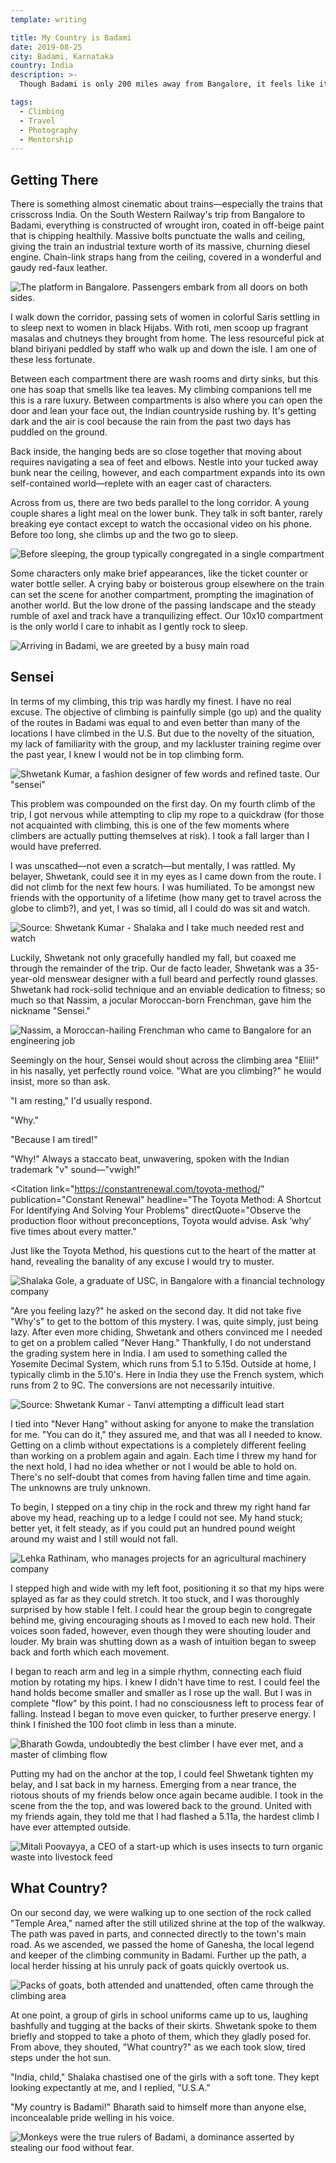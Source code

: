 ```yaml
---
template: writing

title: My Country is Badami
date: 2019-08-25
city: Badami, Karnataka
country: India
description: >-
  Though Badami is only 200 miles away from Bangalore, it feels like it could be its own country. The tiny town in northern Karnataka is a quiet, religious place—centered along one main street. It is also home to some of the best sport climbing in India. Taking an overnight train each way, I spent the last week exploring Badami with a kind, funny, and impressively multi-cultural group from Bangalore.

tags:
  - Climbing
  - Travel
  - Photography
  - Mentorship
---
```



## Getting There

There is something almost cinematic about trains—especially the trains that crisscross India. On the South Western Railway's trip from Bangalore to Badami, everything is constructed of wrought iron, coated in off-beige paint that is chipping healthily. Massive bolts punctuate the walls and ceiling, giving the train an industrial texture worth of its massive, churning diesel engine. Chain-link straps hang from the ceiling, covered in a wonderful and gaudy red-faux leather.

![The platform in Bangalore. Passengers embark from all doors on both sides.](../images/train.jpg)

I walk down the corridor, passing sets of women in colorful Saris settling in to sleep next to women in black Hijabs. With roti, men scoop up fragrant masalas and chutneys they brought from home. The less resourceful pick at bland biriyani peddled by staff who walk up and down the isle. I am one of these less fortunate.

Between each compartment there are wash rooms and dirty sinks, but this one has soap that smells like tea leaves. My climbing companions tell me this is a rare luxury. Between compartments is also where you can open the door and lean your face out, the Indian countryside rushing by. It's getting dark and the air is cool because the rain from the past two days has puddled on the ground.

Back inside, the hanging beds are so close together that moving about requires navigating a sea of feet and elbows. Nestle into your tucked away bunk near the ceiling, however, and each compartment expands into its own self-contained world—replete with an eager cast of characters.

Across from us, there are two beds parallel to the long corridor. A young couple shares a light meal on the lower bunk. They talk in soft banter, rarely breaking eye contact except to watch the occasional video on his phone. Before too long, she climbs up and the two go to sleep.

![Before sleeping, the group typically congregated in a single compartment](../images/IMG_9244.jpg)

Some characters only make brief appearances, like the ticket counter or water bottle seller. A crying baby or boisterous group elsewhere on the train can set the scene for another compartment, prompting the imagination of another world. But the low drone of the passing landscape and the steady rumble of axel and track have a tranquilizing effect. Our 10x10 compartment is the only world I care to inhabit as I gently rock to sleep.

![Arriving in Badami, we are greeted by a busy main road](../images/DSCF4419.jpg)

## Sensei

In terms of my climbing, this trip was hardly my finest. I have no real excuse. The objective of climbing is painfully simple (go up) and the quality of the routes in Badami was equal to and even better than many of the locations I have climbed in the U.S. But due to the novelty of the situation, my lack of familiarity with the group, and my lackluster training regime over the past year, I knew I would not be in top climbing form.

![Shwetank Kumar, a fashion designer of few words and refined taste. Our "sensei"](../images/climb.jpg)

This problem was compounded on the first day. On my fourth climb of the trip, I got nervous while attempting to clip my rope to a quickdraw (for those not acquainted with climbing, this is one of the few moments where climbers are actually putting themselves at risk). I took a fall larger than I would have preferred.

I was unscathed—not even a scratch—but mentally, I was rattled. My belayer, Shwetank, could see it in my eyes as I came down from the route. I did not climb for the next few hours. I was humiliated. To be amongst new friends with the opportunity of a lifetime (how many get to travel across the globe to climb?), and yet, I was so timid, all I could do was sit and watch.

![Source: Shwetank Kumar - Shalaka and I take much needed rest and watch](../images/DSC_1244.jpg)

Luckily, Shwetank not only gracefully handled my fall, but coaxed me through the remainder of the trip. Our de facto leader, Shwetank was a 35-year-old menswear designer with a full beard and perfectly round glasses. Shwetank had rock-solid technique and an enviable dedication to fitness; so much so that Nassim, a jocular Moroccan-born Frenchman, gave him the nickname "Sensei."

![Nassim, a Moroccan-hailing Frenchman who came to Bangalore for an engineering job](../images/nassim.jpg)

Seemingly on the hour, Sensei would shout across the climbing area "Eliii!" in his nasally, yet perfectly round voice. "What are you climbing?" he would insist, more so than ask.

"I am resting," I'd usually respond.

"Why."

"Because I am tired!"

"Why!" Always a staccato beat, unwavering, spoken with the Indian trademark "v" sound—"vwigh!"

<Citation
  link="https://constantrenewal.com/toyota-method/"
  publication="Constant Renewal"
  headline="The Toyota Method: A Shortcut For Identifying And Solving Your Problems"
  directQuote="Observe the production floor without preconceptions, Toyota would advise. Ask ‘why’ five times about every matter."
>
  Just like the Toyota Method, his questions cut to the heart of the matter at
  hand, revealing the banality of any excuse I would try to muster.
</Citation>

![Shalaka Gole, a graduate of USC, in Bangalore with a financial technology company](../images/DSCF4117.jpg)

"Are you feeling lazy?" he asked on the second day. It did not take five "Why's" to get to the bottom of this mystery. I was, quite simply, just being lazy. After even more chiding, Shwetank and others convinced me I needed to get on a problem called "Never Hang." Thankfully, I do not understand the grading system here in India. I am used to something called the Yosemite Decimal System, which runs from 5.1 to 5.15d. Outside at home, I typically climb in the 5.10's. Here in India they use the French system, which runs from 2 to 9C. The conversions are not necessarily intuitive.

![Source: Shwetank Kumar - Tanvi attempting a difficult lead start](../images/DSC_1229.jpg)

I tied into "Never Hang" without asking for anyone to make the translation for me. "You can do it," they assured me, and that was all I needed to know. Getting on a climb without expectations is a completely different feeling than working on a problem again and again. Each time I threw my hand for the next hold, I had no idea whether or not I would be able to hold on. There's no self-doubt that comes from having fallen time and time again. The unknowns are truly unknown.

To begin, I stepped on a tiny chip in the rock and threw my right hand far above my head, reaching up to a ledge I could not see. My hand stuck; better yet, it felt steady, as if you could put an hundred pound weight around my waist and I still would not fall.

![Lehka Rathinam, who manages projects for an agricultural machinery company](../images/lekha.jpg)

I stepped high and wide with my left foot, positioning it so that my hips were splayed as far as they could stretch. It too stuck, and I was thoroughly surprised by how stable I felt. I could hear the group begin to congregate behind me, giving encouraging shouts as I moved to each new hold. Their voices soon faded, however, even though they were shouting louder and louder. My brain was shutting down as a wash of intuition began to sweep back and forth which each movement.

I began to reach arm and leg in a simple rhythm, connecting each fluid motion by rotating my hips. I knew I didn't have time to rest. I could feel the hand holds become smaller and smaller as I rose up the wall. But I was in complete "flow" by this point. I had no consciousness left to process fear of falling. Instead I began to move even quicker, to further preserve energy. I think I finished the 100 foot climb in less than a minute.

![Bharath Gowda, undoubtedly the best climber I have ever met, and a master of climbing flow](../images/bharath.jpg)

Putting my had on the anchor at the top, I could feel Shwetank tighten my belay, and I sat back in my harness. Emerging from a near trance, the riotous shouts of my friends below once again became audible. I took in the scene from the the top, and was lowered back to the ground. United with my friends again, they told me that I had flashed a 5.11a, the hardest climb I have ever attempted outside.

![Mitali Poovayya, a CEO of a start-up which is uses insects to turn organic waste into livestock feed](../images/mitali.jpg)

## What Country?

On our second day, we were walking up to one section of the rock called "Temple Area," named after the still utilized shrine at the top of the walkway. The path was paved in parts, and connected directly to the town's main road. As we ascended, we passed the home of Ganesha, the local legend and keeper of the climbing community in Badami. Further up the path, a local herder hissing at his unruly pack of goats quickly overtook us.

![Packs of goats, both attended and unattended, often came through the climbing area](../images/IMG_20190815_171018.jpg)

At one point, a group of girls in school uniforms came up to us, laughing bashfully and tugging at the backs of their skirts. Shwetank spoke to them briefly and stopped to take a photo of them, which they gladly posed for. From above, they shouted, "What country?" as we each took slow, tired steps under the hot sun.

"India, child," Shalaka chastised one of the girls with a soft tone. They kept looking expectantly at me, and I replied, "U.S.A."

"My country is Badami!" Bharath said to himself more than anyone else, inconcealable pride welling in his voice.

![Monkeys were the true rulers of Badami, a dominance asserted by stealing our food without fear.](../images/DSCF3864.jpg)

